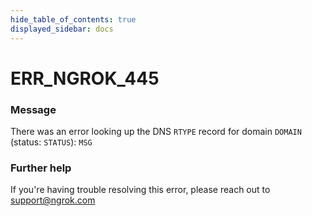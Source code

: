 ```yaml
---
hide_table_of_contents: true
displayed_sidebar: docs
---
```



# ERR_NGROK_445

### Message

There was an error looking up the DNS `RTYPE` record for domain `DOMAIN` (status: `STATUS`): `MSG`

### Further help

If you're having trouble resolving this error, please reach out to [support@ngrok.com](mailto:support@ngrok.com?subject=Help%20with%20ERR_NGROK_445)

<ErrorDetails error="err_ngrok_445" />
